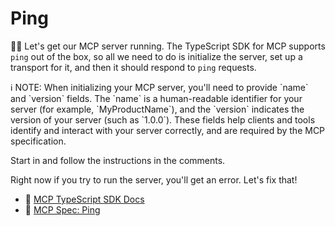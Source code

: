 # Ping

<EpicVideo url="https://www.epicai.pro/workshops/day-1-setup-intro-and-tools/ping-connect~z2r7d" />

👨‍💼 Let's get our MCP server running. The TypeScript SDK for MCP supports `ping`
out of the box, so all we need to do is initialize the server, set up a
transport for it, and then it should respond to `ping` requests.

<callout-info>
	ℹ️ NOTE: When initializing your MCP server, you'll need to provide `name` and
	`version` fields. The `name` is a human-readable identifier for your server
	(for example, `MyProductName`), and the `version` indicates the version of
	your server (such as `1.0.0`). These fields help clients and tools identify
	and interact with your server correctly, and are required by the MCP
	specification.
</callout-info>

Start in <InlineFile file="src/index.ts" /> and follow the instructions in the
comments.

Right now if you try to run the server, you'll get an error. Let's fix that!

- 📜 [MCP TypeScript SDK Docs](https://github.com/modelcontextprotocol/typescript-sdk)
- 📜 [MCP Spec: Ping](https://modelcontextprotocol.io/specification/2025-06-18/basic/utilities/ping)
